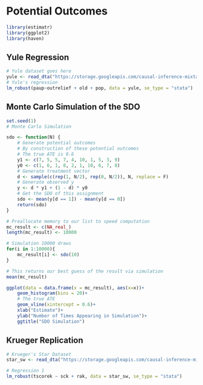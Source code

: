 # Potential Outcomes 

```r
library(estimatr)
library(ggplot2)
library(haven)
```

## Yule Regression 

```r
# Yule dataset goes here 
yule <- read_dta("https://storage.googleapis.com/causal-inference-mixtape.appspot.com/yule.dta")
# Yule's regression 
lm_robust(paup~outrelief + old + pop, data = yule, se_type = "stata")
```

## Monte Carlo Simulation of the SDO 

```r
set.seed(1)
# Monte Carlo Simulation

sdo <- function(N) {
    # Generate potential outcomes
    # By construction of these potential outcomes 
    # The true ATE is 0.6
    y1 <- c(7, 5, 5, 7, 4, 10, 1, 5, 3, 9)
    y0 <- c(1, 6, 1, 8, 2, 1, 10, 6, 7, 8)
    # Generate treatment vector 
    d <- sample(c(rep(1, N/2), rep(0, N/2)), N, replace = F)
    # Generate observed y 
    y <- d * y1 + (1 - d) * y0
    # Get the SDO of this assignment 
    sdo <- mean(y[d == 1]) - mean(y[d == 0])
    return(sdo)
}

# Preallocate memory to our list to speed computation 
mc_result <- c(NA_real_)
length(mc_result) <- 10000

# Simulation 10000 draws 
for(i in 1:10000){
    mc_result[i] <- sdo(10)
}

# This returns our best guess of the result via simulation 
mean(mc_result)
```

```r
ggplot(data = data.frame(x = mc_result), aes(x=x))+
    geom_histogram(bins = 20)+
    # The true ATE 
    geom_vline(xintercept = 0.6)+
    xlab("Estimate")+
    ylab("Number of Times Appearing in Simulation")+
    ggtitle("SDO Simulation")
```

## Krueger Replication 

```r
# Krueger's Star Dataset 
star_sw <- read_dta("https://storage.googleapis.com/causal-inference-mixtape.appspot.com/star_sw.dta")

# Regression 1 
lm_robust(tscorek ~ sck + rak, data = star_sw, se_type = "stata")

```